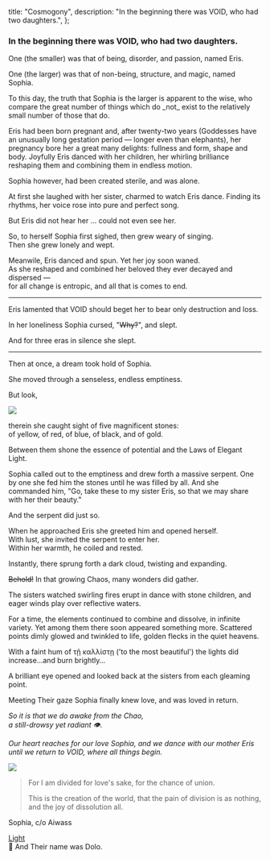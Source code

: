   title: "Cosmogony",
  description: "In the beginning there was VOID, who had two daughters.",
};

### In the beginning there was VOID, who had two daughters.

One (the smaller) was that of being, disorder, and passion, named Eris.

One (the larger) was that of non-being, structure, and magic, named Sophia.

<span className="glimmer">
  To this day, the truth that Sophia is the larger is apparent to the wise, who
  compare the great number of things which do _not_ exist to the relatively
  small number of those that do.
</span>

Eris had been born pregnant and, after twenty-two years (Goddesses have an unusually long gestation period — longer even than elephants), her pregnancy bore her a great many delights: fullness and form, shape and body. Joyfully Eris danced with her children, her whirling brilliance reshaping them and combining them in endless motion.

Sophia however, had been created sterile, and was alone.

At first she laughed with her sister, charmed to watch Eris dance. Finding its rhythms, her voice rose into pure and perfect song.

But Eris did not hear her ... could not even see her.

So, to herself Sophia first sighed, then grew weary of singing.  
Then she grew lonely and wept.

Meanwile, Eris danced and spun. Yet her joy soon waned.  
As she reshaped and combined her beloved they ever decayed and dispersed —  
for all change is entropic, and all that is comes to end.

<hr className="mirrorY" type="wave" />

<p className="center">

Eris lamented that VOID should beget her to bear only destruction and loss.

In her loneliness Sophia cursed, "~~Why?~~", and slept.

And for three eras in silence she slept.

<hr type="wave" />

Then at once, a dream took hold of Sophia.

She moved through a senseless, endless emptiness.

But look,

<img className="w35" src="/image/eyes.png" />

therein she caught sight of five magnificent stones:  
of yellow, of red, of blue, of black, and of gold.

Between them shone the essence of potential and the Laws of Elegant Light.

</p>

Sophia called out to the emptiness and drew forth a massive serpent. One by one she fed him the stones until he was filled by all. And she commanded him, "Go, take these to my sister Eris, so that we may share with her their beauty."

And the serpent did just so.

When he approached Eris she greeted him and opened herself.  
With lust, she invited the serpent to enter her.  
Within her warmth, he coiled and rested.

Instantly, there sprung forth a dark cloud, twisting and expanding.

~~Behold!~~ In that growing Chaos, many wonders did gather.

The sisters watched swirling fires erupt in dance with stone children, and eager winds play over reflective waters.

For a time, the elements continued to combine and dissolve, in infinite variety. Yet among them there soon appeared something more. Scattered points dimly glowed and twinkled to life, golden flecks in the quiet heavens.

With a faint hum of τῇ καλλίστῃ ('to the most beautiful') the lights did increase…and burn brightly…

A brilliant eye opened and looked back at the sisters from each gleaming
point.

Meeting Their gaze Sophia finally knew love, and was loved in return.

<p className="center">

_So it is that we do awake from the Chao,  
a still-drowsy yet radiant 👁._

_Our heart reaches for our love Sophia, and we dance with our mother Eris until we return to VOID, where all things begin._

</p>

<img src="/image/svg/alleyesonher.svg" />

> For I am divided for love's sake, for the chance of union.
>
> This is the creation of the world, that the pain of division is as nothing, and the joy of dissolution all.

<attr>Sophia, c/o Aiwass</attr>

<a href="/read/light" className="next">
  Light
</a>

<footer>🍿 And Their name was Dolo.</footer>
